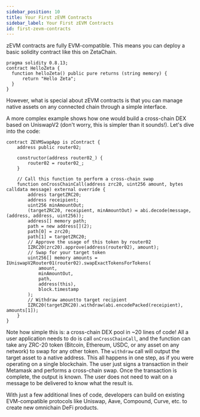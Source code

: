 ```yaml
---
sidebar_position: 10
title: Your First zEVM Contracts
sidebar_label: Your First zEVM Contracts
id: first-zevm-contracts
---
```


zEVM contracts are fully EVM-compatible. This means you can deploy a basic solidity contract like this on ZetaChain.

```solidity title="HelloZeta.sol"
pragma solidity 0.8.13;
contract HelloZeta {
  function helloZeta() public pure returns (string memory) {
      return "Hello Zeta";
  }
}
```

However, what is special about zEVM contracts is that you can manage native assets on any connected chain through a simple interface.

A more complex example shows how one would build a cross-chain DEX based on UniswapV2 (don't worry, this is simpler than it sounds!). Let's dive into the code:

```solidity title="ZEVMSwapApp.sol"
contract ZEVMSwapApp is zContract {
    address public router02;

    constructor(address router02_) {
        router02 = router02_;
    }

    // Call this function to perform a cross-chain swap
    function onCrossChainCall(address zrc20, uint256 amount, bytes calldata message) external override {
        address targetZRC20;
        address receipient;
        uint256 minAmountOut;
        (targetZRC20, receipient, minAmountOut) = abi.decode(message, (address, address, uint256));
        address[] memory path;
        path = new address[](2);
        path[0] = zrc20;
        path[1] = targetZRC20;
        // Approve the usage of this token by router02
        IZRC20(zrc20).approve(address(router02), amount);
        // Swap for your target token
        uint256[] memory amounts = IUniswapV2Router01(router02).swapExactTokensForTokens(
            amount,
            minAmountOut,
            path,
            address(this),
            block.timestamp
        );
        // Withdraw amountto target recipient
        IZRC20(targetZRC20).withdraw(abi.encodePacked(receipient), amounts[1]);
    }
}
```

Note how simple this is: a cross-chain DEX pool in ~20 lines of code! All a user application needs to do is call `onCrossChainCall`, and the function can take any ZRC-20 token (Bitcoin, Ethereum, USDC, or any asset on any network) to swap for any other token. The `withdraw` call will output the target asset to a native address. This all happens in one step, as if you were operating on a single blockchain. The user just signs a transaction in their Metamask and performs a cross-chain swap. Once the transaction is complete, the output is known. The user does not need to wait on a message to be delivered to know what the result is.

With just a few additional lines of code, developers can build on existing EVM-compatible protocols like Uniswap, Aave, Compound, Curve, etc. to create new omnichain DeFi products.
